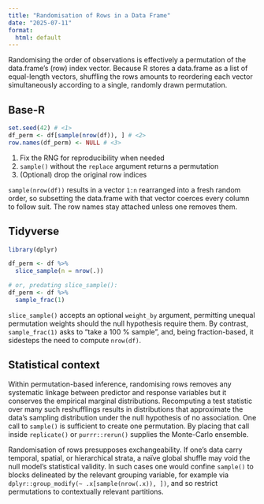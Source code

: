 ```yaml
---
title: "Randomisation of Rows in a Data Frame"
date: "2025-07-11"
format:
  html: default
---
```


Randomising the order of observations is effectively a permutation of the data.frame's (row) index vector. Because R stores a data.frame as a list of equal-length vectors, shuffling the rows amounts to reordering each vector simultaneously according to a single, randomly drawn permutation. 

## Base-R

```r
set.seed(42) # <1> 
df_perm <- df[sample(nrow(df)), ] # <2>
row.names(df_perm) <- NULL # <3>
```
1. Fix the RNG for reproducibility when needed
2. `sample()` without the `replace` argument returns a permutation
3. (Optional) drop the original row indices

`sample(nrow(df))` results in a vector `1:n` rearranged into a fresh random order, so subsetting the data.frame with that vector coerces every column to follow suit. The row names stay attached unless one removes them.

## Tidyverse

```r
library(dplyr)

df_perm <- df %>%
  slice_sample(n = nrow(.))

# or, predating slice_sample():
df_perm <- df %>%
  sample_frac(1)
```

`slice_sample()` accepts an optional `weight_by` argument, permitting unequal permutation weights should the null hypothesis require them. By contrast, `sample_frac(1)` asks to “take a 100 % sample”, and, being fraction-based, it sidesteps the need to compute `nrow(df)`.

## Statistical context

Within permutation-based inference, randomising rows removes any systematic linkage between predictor and response variables but it conserves the empirical marginal distributions. Recomputing a test statistic over many such reshufflings results in distributions that approximate the data's sampling distribution under the null hypothesis of no association. One call to `sample()` is sufficient to create one permutation. By placing that call inside `replicate()` or `purrr::rerun()` supplies the Monte-Carlo ensemble.

Randomisation of rows presupposes exchangeability. If one's data carry temporal, spatial, or hierarchical strata, a naïve global shuffle may void the null model’s statistical validity. In such cases one would confine `sample()` to blocks delineated by the relevant grouping variable, for example via `dplyr::group_modify(~ .x[sample(nrow(.x)), ])`, and so restrict permutations to contextually relevant partitions.
